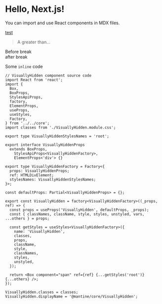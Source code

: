 # Hello, Next.js!

You can import and use React components in MDX files.

[test](test.com "title")

> A greater than…

Before break\
after break

Some `inline` code

```tsx
// VisuallyHidden component source code
import React from 'react';
import {
  Box,
  BoxProps,
  StylesApiProps,
  factory,
  ElementProps,
  useProps,
  useStyles,
  Factory,
} from '../../core';
import classes from './VisuallyHidden.module.css';

export type VisuallyHiddenStylesNames = 'root';

export interface VisuallyHiddenProps
  extends BoxProps,
    StylesApiProps<VisuallyHiddenFactory>,
    ElementProps<'div'> {}

export type VisuallyHiddenFactory = Factory<{
  props: VisuallyHiddenProps;
  ref: HTMLDivElement;
  stylesNames: VisuallyHiddenStylesNames;
}>;

const defaultProps: Partial<VisuallyHiddenProps> = {};

export const VisuallyHidden = factory<VisuallyHiddenFactory>((_props, ref) => {
  const props = useProps('VisuallyHidden', defaultProps, _props);
  const { classNames, className, style, styles, unstyled, vars, ...others } = props;

  const getStyles = useStyles<VisuallyHiddenFactory>({
    name: 'VisuallyHidden',
    classes,
    props,
    className,
    style,
    classNames,
    styles,
    unstyled,
  });

  return <Box component="span" ref={ref} {...getStyles('root')} {...others} />;
});

VisuallyHidden.classes = classes;
VisuallyHidden.displayName = '@mantine/core/VisuallyHidden';
```
